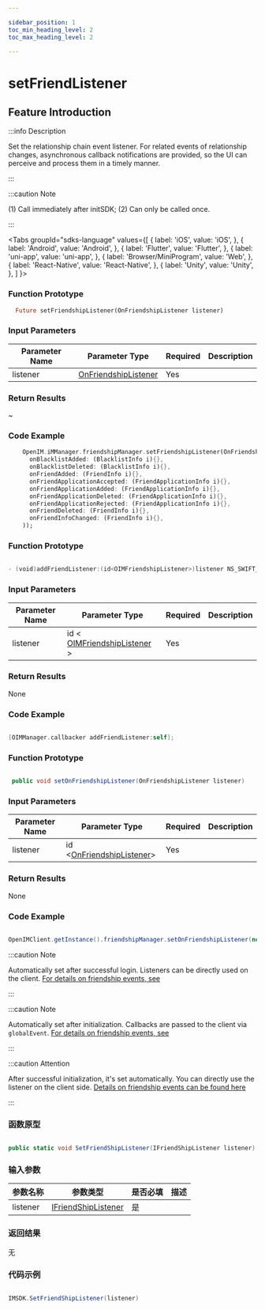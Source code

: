 ```yaml
---

sidebar_position: 1
toc_min_heading_level: 2
toc_max_heading_level: 2

---
```


# setFriendListener

## Feature Introduction

:::info Description

Set the relationship chain event listener. For related events of relationship changes, asynchronous callback notifications are provided, so the UI can perceive and process them in a timely manner.

:::

:::caution Note

(1) Call immediately after initSDK;
(2) Can only be called once.

:::

<Tabs
groupId="sdks-language"
values={[
{ label: 'iOS', value: 'iOS', },
{ label: 'Android', value: 'Android', },
{ label: 'Flutter', value: 'Flutter', },
{ label: 'uni-app', value: 'uni-app', },
{ label: 'Browser/MiniProgram', value: 'Web', },
{ label: 'React-Native', value: 'React-Native', },
{ label: 'Unity', value: 'Unity', },
]
}>

<TabItem value="Flutter">

### Function Prototype

```dart
  Future setFriendshipListener(OnFriendshipListener listener)
```

### Input Parameters

| Parameter Name | Parameter Type                                        | Required | Description |
| -------------- | ----------------------------------------------------- | -------- | ----------- |
| listener       | [OnFriendshipListener](/listener/friendshipListener.mdx) | Yes      |             |

### Return Results

~

### Code Example

```dart showLineNumbers
    OpenIM.iMManager.friendshipManager.setFriendshipListener(OnFriendshipListener(
      onBlacklistAdded: (BlacklistInfo i){},
      onBlacklistDeleted: (BlacklistInfo i){},
      onFriendAdded: (FriendInfo i){},
      onFriendApplicationAccepted: (FriendApplicationInfo i){},
      onFriendApplicationAdded: (FriendApplicationInfo i){},
      onFriendApplicationDeleted: (FriendApplicationInfo i){},
      onFriendApplicationRejected: (FriendApplicationInfo i){},
      onFriendDeleted: (FriendInfo i){},
      onFriendInfoChanged: (FriendInfo i){},
    ));
```

</TabItem>

<TabItem value="iOS">

### Function Prototype

```swift

- (void)addFriendListener:(id<OIMFriendshipListener>)listener NS_SWIFT_NAME(addFriendListener(listener:));

```

### Input Parameters

| Parameter Name | Parameter Type                                             | Required | Description |
| -------------- | ---------------------------------------------------------- | -------- | ----------- |
| listener       | id < [OIMFriendshipListener](/listener/friendshipListener.mdx) > | Yes      |             |

### Return Results

None

### Code Example

```swift showLineNumbers

[OIMManager.callbacker addFriendListener:self];

```

</TabItem>

<TabItem value="Android">

### Function Prototype

```Java

 public void setOnFriendshipListener(OnFriendshipListener listener)

```

### Input Parameters

| Parameter Name | Parameter Type                                            | Required | Description |
| -------------- | --------------------------------------------------------- | -------- | ----------- |
| listener       | id <[OnFriendshipListener](/listener/friendshipListener.mdx)> | Yes      |             |

### Return Results

None

### Code Example

```Java showLineNumbers

OpenIMClient.getInstance().friendshipManager.setOnFriendshipListener(new OnFriendshipListener{...} )

```

</TabItem>

<TabItem value="Web">

:::caution Note

Automatically set after successful login. Listeners can be directly used on the client. [For details on friendship events, see](/listener/friendshipListener.mdx)

:::

</TabItem>

<TabItem value="uni-app">

:::caution Note

Automatically set after initialization. Callbacks are passed to the client via `globalEvent`. [For details on friendship events, see](/listener/friendshipListener.mdx)

:::

</TabItem>
<TabItem value="React-Native">

:::caution Attention

After successful initialization, it's set automatically. You can directly use the listener on the client side. [Details on friendship events can be found here](/listener/friendshipListener.mdx)

:::

</TabItem>

<TabItem value="Unity">

### 函数原型

```C#

public static void SetFriendShipListener(IFriendShipListener listener)

```

### 输入参数

| 参数名称 | 参数类型                          | 是否必填 | 描述 |
| -------- | -------------------------------- | -------- | ---- |
| listener | [IFriendShipListener](/listener/friendshipListener.mdx)              | 是       |      |

### 返回结果

无

### 代码示例

```C# showLineNumbers

IMSDK.SetFriendShipListener(listener)

```

</TabItem>

</Tabs>
